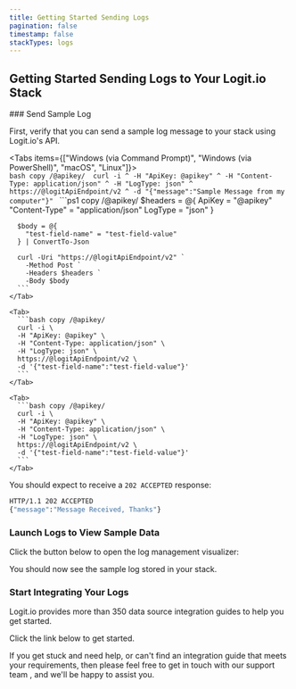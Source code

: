 ```yaml
---
title: Getting Started Sending Logs
pagination: false
timestamp: false
stackTypes: logs
---
```


## Getting Started Sending Logs to Your Logit.io Stack

<Steps>
  ### Send Sample Log

  First, verify that you can send a sample log message to your stack using Logit.io's API.

  <Tabs items={["Windows (via Command Prompt)", "Windows (via PowerShell)", "macOS", "Linux"]}>
    <Tab>    
      ```bash copy /@apikey/ 
      curl -i ^
      -H "ApiKey: @apikey" ^
      -H "Content-Type: application/json" ^
      -H "LogType: json" ^
      https://@logitApiEndpoint/v2 ^
      -d "{"message":"Sample Message from my computer"}"
      ```
    </Tab>
    <Tab>
      ```ps1 copy /@apikey/ 
      $headers = @{
        ApiKey = "@apikey"
        "Content-Type" = "application/json"
        LogType = "json"
      }

      $body = @{
        "test-field-name" = "test-field-value"
      } | ConvertTo-Json

      curl -Uri "https://@logitApiEndpoint/v2" `
        -Method Post `
        -Headers $headers `
        -Body $body
      ```
    </Tab>

    <Tab>
      ```bash copy /@apikey/ 
      curl -i \
      -H "ApiKey: @apikey" \
      -H "Content-Type: application/json" \
      -H "LogType: json" \
      https://@logitApiEndpoint/v2 \
      -d '{"test-field-name":"test-field-value"}'
      ```
    </Tab>

    <Tab>
      ```bash copy /@apikey/ 
      curl -i \
      -H "ApiKey: @apikey" \
      -H "Content-Type: application/json" \
      -H "LogType: json" \
      https://@logitApiEndpoint/v2 \
      -d '{"test-field-name":"test-field-value"}'
      ```
    </Tab>
  </Tabs>

  You should expect to receive a `202 ACCEPTED` response:

  ```cmd
  HTTP/1.1 202 ACCEPTED
  {"message":"Message Received, Thanks"}
  ```

  ### Launch Logs to View Sample Data
  
  Click the button below to open the log management visualizer:

  <LaunchVisualizer type="logs" />

  You should now see the sample log stored in your stack.
  
  ### Start Integrating Your Logs

  Logit.io provides more than 350 data source integration guides to help you get started. 
  
  Click the link below to get started.

  <Cards>
    <Card title="Log Management Integrations" href="/integrations/log-management" />
  </Cards>

</Steps>

<Callout type="info">
  If you get stuck and need help, or can't find an integration guide that 
  meets your requirements, then please feel free to get in touch with our support 
  team <IntercomButton text="via live chat" />, and we'll be happy to assist you.
</Callout>
